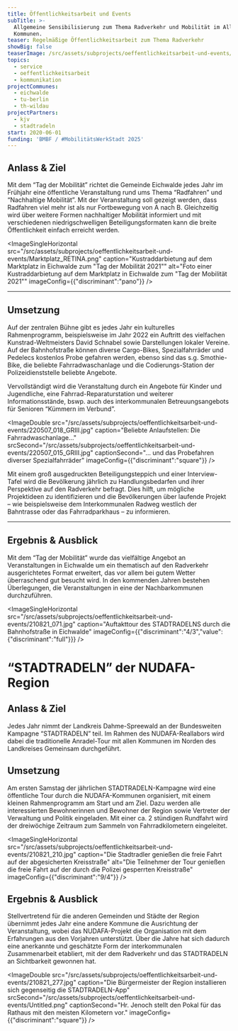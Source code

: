```yaml
---
title: Öffentlichkeitsarbeit und Events
subTitle: >-
  Allgemeine Sensibilisierung zum Thema Radverkehr und Mobilität im Alltag der
  Kommunen.
teaser: Regelmäßige Öffentlichkeitsarbeit zum Thema Radverkehr
showBig: false
teaserImage: /src/assets/subprojects/oeffentlichkeitsarbeit-und-events/teaserImage.png
topics:
  - service
  - oeffentlichkeitsarbeit
  - kommunikation
projectCommunes:
  - eichwalde
  - tu-berlin
  - th-wildau
projectPartners:
  - kjv
  - stadtradeln
start: 2020-06-01
funding: 'BMBF / #MobilitätsWerkStadt 2025'
---
```

## Anlass & Ziel

Mit dem “Tag der Mobilität” richtet die Gemeinde Eichwalde jedes Jahr im Frühjahr eine öffentliche Veranstaltung rund ums Thema “Radfahren” und “Nachhaltige Mobilität”. Mit der Veranstaltung soll gezeigt werden, dass Radfahren viel mehr ist als nur Fortbewegung von A nach B. Gleichzeitig wird über weitere Formen nachhaltiger Mobilität informiert und mit verschiedenen niedrigschwelligen Beteiligungsformaten kann die breite Öffentlichkeit einfach erreicht werden.

<ImageSingleHorizontal src="/src/assets/subprojects/oeffentlichkeitsarbeit-und-events/Marktplatz_RETINA.png" caption="Kustraddarbietung auf dem Marktplatz in Eichwalde zum &#x22;Tag der Mobilität 2021&#x22;" alt="Foto einer Kustraddarbietung auf dem Marktplatz in Eichwalde zum &#x22;Tag der Mobilität 2021&#x22;" imageConfig={{"discriminant":"pano"}} />

---

## Umsetzung

Auf der zentralen Bühne gibt es jedes Jahr ein kulturelles Rahmenprogramm, beispielsweise im Jahr 2022 ein Auftritt des vielfachen Kunstrad-Weltmeisters David Schnabel sowie Darstellungen lokaler Vereine. Auf der Bahnhofstraße können diverse Cargo-Bikes, Spezialfahrräder und Pedelecs kostenlos Probe gefahren werden, ebenso sind das s.g. Smothie-Bike, die beliebte Fahrradwaschanlage und die Codierungs-Station der Polizeidienststelle beliebte Angebote.

Vervollständigt wird die Veranstaltung durch ein Angebote für Kinder und Jugendliche, eine Fahrrad-Reparaturstation und weiterer Informationsstände, bswp. auch des interkommunalen Betreuungsangebots für Senioren “Kümmern im Verbund”.

<ImageDouble src="/src/assets/subprojects/oeffentlichkeitsarbeit-und-events/220507_018_GRIII.jpg" caption="Beliebte Anlaufstellen: Die Fahrradwaschanlage…" srcSecond="/src/assets/subprojects/oeffentlichkeitsarbeit-und-events/220507_015_GRIII.jpg" captionSecond="… und das Probefahren diverser Spezialfahrräder" imageConfig={{"discriminant":"square"}} />

Mit einem groß ausgedruckten Beteiligungsteppich und einer Interview-Tafel wird die Bevölkerung jährlich zu Handlungsbedarfen und ihrer Perspektive auf den Radverkehr befragt. Dies hilft, um mögliche Projektideen zu identifizieren und die Bevölkerungen über laufende Projekt – wie beispielsweise dem Interkommunalen Radweg westlich der Bahntrasse oder das Fahrradparkhaus – zu informieren.

---

## Ergebnis & Ausblick

Mit dem “Tag der Mobilität” wurde das vielfältige Angebot an Veranstaltungen in Eichwalde um ein thematisch auf den Radverkehr ausgerichtetes Format erweitert, das vor allem bei gutem Wetter überraschend gut besucht wird. In den kommenden Jahren bestehen Überlegungen, die Veranstaltungen in eine der Nachbarkommunen durchzuführen.

<ImageSingleHorizontal src="/src/assets/subprojects/oeffentlichkeitsarbeit-und-events/210821_071.jpg" caption="Auftakttour des STADTRADELNS durch die Bahnhofstraße in Eichwalde" imageConfig={{"discriminant":"4/3","value":{"discriminant":"full"}}} />

# “STADTRADELN” der NUDAFA-Region

## Anlass & Ziel

Jedes Jahr nimmt der Landkreis Dahme-Spreewald an der Bundesweiten Kampagne “STADTRADELN” teil. Im Rahmen des NUDAFA-Reallabors wird dabei die traditionelle Anradel-Tour mit allen Kommunen im Norden des Landkreises Gemeinsam durchgeführt.

## Umsetzung

Am ersten Samstag der jährlichen STADTRADELN-Kampagne wird eine öffentliche Tour durch die NUDAFA-Kommunen organisiert, mit einem kleinen Rahmenprogramm am Start und am Ziel. Dazu werden alle interessierten Bewohnerinnen und Bewohner der Region sowie Vertreter der Verwaltung und Politik eingeladen. Mit einer ca. 2 stündigen Rundfahrt wird der dreiwöchige Zeitraum zum Sammeln von Fahrradkilometern eingeleitet.

<ImageSingleHorizontal src="/src/assets/subprojects/oeffentlichkeitsarbeit-und-events/210821_210.jpg" caption="Die Stadtradler genießen die freie Fahrt auf der abgesicherten Kreisstraße" alt="Die Teilnehmer der Tour genießen die freie Fahrt auf der durch die Polizei gesperrten Kreisstraße" imageConfig={{"discriminant":"9/4"}} />

## Ergebnis & Ausblick

Stellvertretend für die anderen Gemeinden und Städte der Region übernimmt jedes Jahr eine andere Kommune die Ausrichtung der Veranstaltung, wobei das NUDAFA-Projekt die Organisation mit dem Erfahrungen aus den Vorjahren unterstützt. Über die Jahre hat sich dadurch eine anerkannte und geschätzte Form der interkommunalen Zusammenarbeit etabliert, mit der dem Radverkehr und das STADTRADELN an Sichtbarkeit gewonnen hat.

<ImageDouble src="/src/assets/subprojects/oeffentlichkeitsarbeit-und-events/210821_277.jpg" caption="Die Bürgermeister der Region installieren sich gegenseitig die STADTRADELN-App" srcSecond="/src/assets/subprojects/oeffentlichkeitsarbeit-und-events/Untitled.png" captionSecond="Hr. Jenoch stellt den Pokal für das Rathaus mit den meisten Kilometern vor." imageConfig={{"discriminant":"square"}} />
